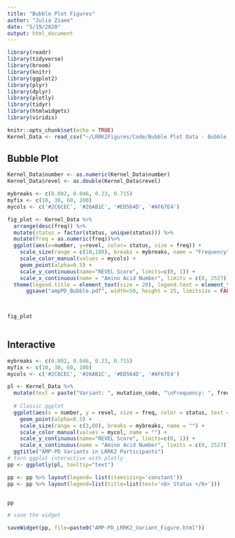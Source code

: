 ```yaml
---
title: "Bubble Plot Figures"
author: "Julia Ziaee"
date: "5/19/2020"
output: html_document
---
```


```r
library(readr)
library(tidyverse)
library(broom)
library(knitr)
library(ggplot2)
library(plyr)
library(dplyr)
library(plotly)
library(tidyr)
library(htmlwidgets)
library(viridis)
```

```r
knitr::opts_chunk$set(echo = TRUE)
Kernel_Data <- read_csv("~/LRRK2Figures/Code/Bubble Plot Data - Bubble Plot Data.csv")
```

## Bubble Plot
```r
Kernel_Data$number <- as.numeric(Kernel_Data$number)
Kernel_Data$revel <- as.double(Kernel_Data$revel)
```

```r

mybreaks <- c(0.002, 0.046, 0.23, 0.715)
myfix <- c(10, 30, 60, 100)
mycols <- c('#2C6CEC', '#26AB1C', '#ED564D', '#AF67E4')

fig_plot <- Kernel_Data %>% 
  arrange(desc(freq)) %>%
  mutate(status = factor(status, unique(status))) %>%
  mutate(freq = as.numeric(freq))%>%
  ggplot(aes(x=number, y=revel, color= status, size = freq)) +
    scale_size(range = c(10,180), breaks = mybreaks, name = "Frequency") +
    scale_color_manual(values = mycols) + 
    geom_point(alpha=0.5) +
    scale_y_continuous(name="REVEL Score", limits=c(0, 1)) +
    scale_x_continuous(name = "Amino Acid Number", limits = c(0, 2527)) +
  theme(legend.title = element_text(size = 20), legend.text = element_text(size = 20)) +
      ggsave("ampPD_Bubble.pdf", width=50, height = 25, limitsize = FALSE)
  


fig_plot
    
```




## Interactive 

```r

mybreaks <- c(0.002, 0.046, 0.23, 0.715)
myfix <- c(10, 30, 60, 100)
mycols <- c('#2C6CEC', '#26AB1C', '#ED564D', '#AF67E4')

pl <- Kernel_Data %>%
  mutate(text = paste("Variant: ", mutation_code, "\nFrequency: ", freq, "\nREVEL: ", revel, sep="")) %>%
  
  # Classic ggplot
  ggplot(aes(x = number, y = revel, size = freq, color = status, text = text)) +
    geom_point(alpha=0.5) +
    scale_size(range = c(3,80), breaks = mybreaks, name = "") +
    scale_color_manual(values = mycol, name = "") + 
    scale_y_continuous(name="REVEL Score", limits=c(0, 1)) +
    scale_x_continuous(name = "Amino Acid Number", limits = c(0, 2527)) + 
  ggtitle("AMP-PD Variants in LRRK2 Participants") 
# turn ggplot interactive with plotly
pp <- ggplotly(pl, tooltip="text")

pp <- pp %>% layout(legend= list(itemsizing='constant'))
pp <- pp %>% layout(legend=list(title=list(text='<b> Status </b>')))


pp

# save the widget

saveWidget(pp, file=paste0("AMP-PD_LRRK2_Variant_Figure.html"))


```